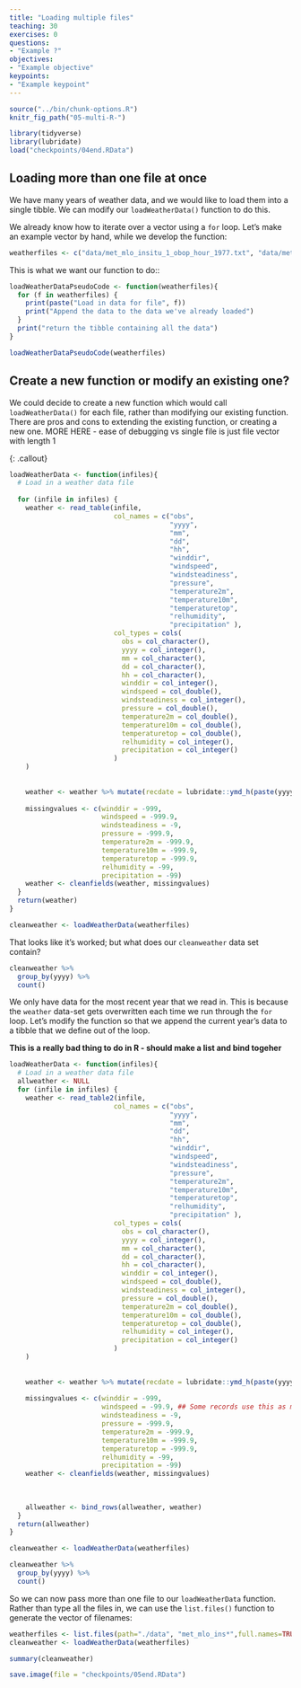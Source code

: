 ```yaml
---
title: "Loading multiple files"
teaching: 30
exercises: 0
questions:
- "Example ?"
objectives:
- "Example objective"
keypoints:
- "Example keypoint"
---
```


```r
source("../bin/chunk-options.R")
knitr_fig_path("05-multi-R-")

```

```r
library(tidyverse)
library(lubridate)
load("checkpoints/04end.RData")
```

## Loading more than one file at once

We have many years of weather data, and we would like to load them into a single tibble.  We can modify our `loadWeatherData()` function to do this.  

We already know how to iterate over a vector using a `for` loop.  Let's make an example vector by hand, while we develop the function:

```r
weatherfiles <- c("data/met_mlo_insitu_1_obop_hour_1977.txt", "data/met_mlo_insitu_1_obop_hour_1978.txt", "data/met_mlo_insitu_1_obop_hour_1979.txt")
```

This is what we want our function to do::

```r
loadWeatherDataPseudoCode <- function(weatherfiles){
  for (f in weatherfiles) {
    print(paste("Load in data for file", f))
    print("Append the data to the data we've already loaded")
  }
  print("return the tibble containing all the data")
}

loadWeatherDataPseudoCode(weatherfiles)

```

## Create a new function or modify an existing one?

We could decide to create a new function which would call `loadWeatherData()` for each file,
rather than modifying our existing function.  There are pros and cons to extending the existing
function, or creating a new one.  MORE HERE - ease of debugging vs single file is just file vector 
with length 1

{: .callout}


```r
loadWeatherData <- function(infiles){
  # Load in a weather data file
  
  for (infile in infiles) {  
    weather <- read_table(infile,
                          col_names = c("obs",
                                        "yyyy",
                                        "mm",
                                        "dd",
                                        "hh",
                                        "winddir",
                                        "windspeed",
                                        "windsteadiness",
                                        "pressure",
                                        "temperature2m",
                                        "temperature10m",
                                        "temperaturetop",
                                        "relhumidity",
                                        "precipitation" ),
                          col_types = cols(
                            obs = col_character(),
                            yyyy = col_integer(),
                            mm = col_character(),
                            dd = col_character(),
                            hh = col_character(),
                            winddir = col_integer(),
                            windspeed = col_double(),
                            windsteadiness = col_integer(),
                            pressure = col_double(),
                            temperature2m = col_double(),
                            temperature10m = col_double(),
                            temperaturetop = col_double(),
                            relhumidity = col_integer(),
                            precipitation = col_integer()
                          )
    )
    
    
    weather <- weather %>% mutate(recdate = lubridate::ymd_h(paste(yyyy,mm,dd,hh)))
    
    missingvalues <- c(winddir = -999,
                       windspeed = -999.9,
                       windsteadiness = -9,
                       pressure = -999.9,
                       temperature2m = -999.9,
                       temperature10m = -999.9,
                       temperaturetop = -999.9,
                       relhumidity = -99,
                       precipitation = -99)
    weather <- cleanfields(weather, missingvalues)
  }
  return(weather)
}
```


```r
cleanweather <- loadWeatherData(weatherfiles)
```

That looks like it's worked; but what does our `cleanweather` data set contain?

```r
cleanweather %>%  
  group_by(yyyy) %>% 
  count()  
```

We only have data for the most recent year that we read in.  This is because the `weather` data-set gets overwritten each time we run through the `for` loop.  Let's modify the function so that we append the current year's data to a tibble that we define out of the loop.

**This is a really bad thing to do in R - should make a list and bind togeher**


```r
loadWeatherData <- function(infiles){
  # Load in a weather data file
  allweather <- NULL
  for (infile in infiles) {  
    weather <- read_table2(infile,
                          col_names = c("obs",
                                        "yyyy",
                                        "mm",
                                        "dd",
                                        "hh",
                                        "winddir",
                                        "windspeed",
                                        "windsteadiness",
                                        "pressure",
                                        "temperature2m",
                                        "temperature10m",
                                        "temperaturetop",
                                        "relhumidity",
                                        "precipitation" ),
                          col_types = cols(
                            obs = col_character(),
                            yyyy = col_integer(),
                            mm = col_character(),
                            dd = col_character(),
                            hh = col_character(),
                            winddir = col_integer(),
                            windspeed = col_double(),
                            windsteadiness = col_integer(),
                            pressure = col_double(),
                            temperature2m = col_double(),
                            temperature10m = col_double(),
                            temperaturetop = col_double(),
                            relhumidity = col_integer(),
                            precipitation = col_integer()
                          )
    )
    
    
    weather <- weather %>% mutate(recdate = lubridate::ymd_h(paste(yyyy,mm,dd,hh)))
    
    missingvalues <- c(winddir = -999,
                       windspeed = -99.9, ## Some records use this as missing
                       windsteadiness = -9,
                       pressure = -999.9,
                       temperature2m = -999.9,
                       temperature10m = -999.9,
                       temperaturetop = -999.9,
                       relhumidity = -99,
                       precipitation = -99)
    weather <- cleanfields(weather, missingvalues)
    
    
    
    allweather <- bind_rows(allweather, weather)
  }
  return(allweather)
}
```




```r
cleanweather <- loadWeatherData(weatherfiles)
```


```r
cleanweather %>%  
  group_by(yyyy) %>% 
  count()  
```

So we can now pass more than one file to our `loadWeatherData` function.   Rather than type all the files in, we
can use the `list.files()` function to generate the vector of filenames:

```r
weatherfiles <- list.files(path="./data", "met_mlo_ins*",full.names=TRUE)
cleanweather <- loadWeatherData(weatherfiles)
```

```r
summary(cleanweather)
```


```r
save.image(file = "checkpoints/05end.RData")
```
